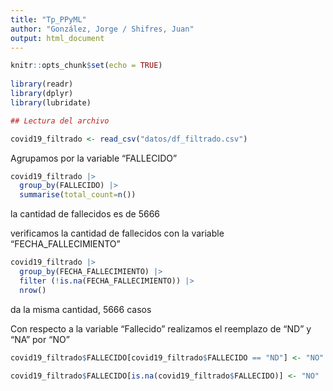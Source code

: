 ```yaml
---
title: "Tp_PPyML"
author: "González, Jorge / Shifres, Juan"
output: html_document
---
```


```r
knitr::opts_chunk$set(echo = TRUE)
 
library(readr)
library(dplyr)
library(lubridate)

```

```r
## Lectura del archivo

covid19_filtrado <- read_csv("datos/df_filtrado.csv")

```



Agrupamos por la variable "FALLECIDO"

```r
covid19_filtrado |>
  group_by(FALLECIDO) |>
  summarise(total_count=n())
```

la cantidad de fallecidos es de 5666

verificamos la cantidad de fallecidos con la variable "FECHA_FALLECIMIENTO"



```r
covid19_filtrado |>
  group_by(FECHA_FALLECIMIENTO) |>
  filter (!is.na(FECHA_FALLECIMIENTO)) |>
  nrow()

```

da la misma cantidad, 5666 casos


Con respecto a la variable "Fallecido" realizamos el reemplazo de "ND" y "NA" por "NO"


```r

covid19_filtrado$FALLECIDO[covid19_filtrado$FALLECIDO == "ND"] <- "NO"

covid19_filtrado$FALLECIDO[is.na(covid19_filtrado$FALLECIDO)] <- "NO"

```










